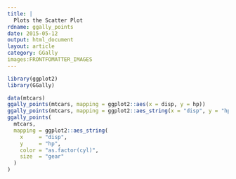 ```yaml
---
title: |
  Plots the Scatter Plot
rdname: ggally_points
date: 2015-05-12
output: html_document
layout: article
category: GGally
images:FRONTFOMATTER_IMAGES
---
```


```r
library(ggplot2)
library(GGally)
```

```r

data(mtcars)
ggally_points(mtcars, mapping = ggplot2::aes(x = disp, y = hp))
ggally_points(mtcars, mapping = ggplot2::aes_string(x = "disp", y = "hp"))
ggally_points(
  mtcars,
  mapping = ggplot2::aes_string(
    x     = "disp",
    y     = "hp",
    color = "as.factor(cyl)",
    size  = "gear"
  )
)



```